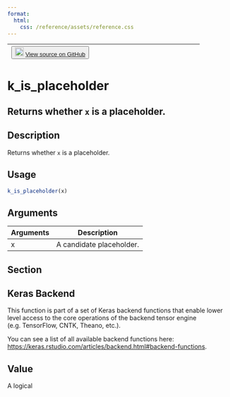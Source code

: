 ```yaml
---
format:
  html:
    css: /reference/assets/reference.css
---
```


| <button class="button"> ![](/reference/assets/GitHub-Mark-32px.png){width="20"} [View source on GitHub](https://github.com/rstudio/keras//blob/main/R/backend.R#L1427) </button> |
|:------------------------------:|:--------------------------------------:|

# k_is_placeholder

## Returns whether `x` is a placeholder.

## Description
Returns whether `x` is a placeholder. 


## Usage
```r
k_is_placeholder(x) 
```

## Arguments
|Arguments|Description|
|---|---|
| x | A candidate placeholder. |


## Section

## Keras Backend

This function is part of a set of Keras backend functions that enable lower level access to the core operations of the backend tensor engine (e.g. TensorFlow, CNTK, Theano, etc.). 

You can see a list of all available backend functions here: [https://keras.rstudio.com/articles/backend.html#backend-functions](https://keras.rstudio.com/articles/backend.html#backend-functions). 

## Value
A logical 




